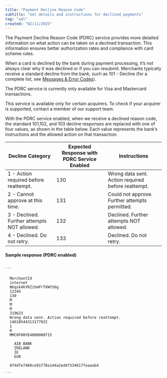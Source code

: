 ```yaml
---
title: "Payment Decline Reason Code"
subtitle: "Get details and instructions for declined payments"
tag: "xml"
created: "02/11/2025"
---
```

The Payment Decline Reason Code (PDRC) service provides more detailed information on what action can be taken on a declined transaction. This information ensures better authorization rates and compliance with card scheme rules.

When a card is declined by the bank during payment processing, it’s not always clear why it was declined or if you can resubmit. Merchants typically receive a standard decline from the bank, such as 101 - Decline (for a complete list, see [Messages & Error Codes](/ecommerce/resources/messages)).

<Infobox>
The PDRC service is currently only available for Visa and Mastercard transactions. <br/>

This service is available only for certain acquirers. To check if your acquirer is supported, contact a member of our support team.
</Infobox>

With the PDRC service enabled, when we receive a declined reason code, the standard 101,102, and 103 decline responses are replaced with one of four values, as shown in the table below. Each value represents the bank’s instructions and the allowed action on that transaction.

| Decline Category | Expected Response with PDRC Service Enabled | Instructions |
| --- | --- | --- |
| 1 - Action required before reattempt. | 130 | Wrong data sent. Action required before reattempt. |
| 2 - Cannot approve at this time. | 131 | Could not approve. Further attempts permitted. |
| 3 - Declined. Further attempts NOT allowed. | 132 | Declined. Further attempts NOT allowed. |
| 4 - Declined. Do not retry. | 133 | Declined. Do not retry. |

#### Sample response (PDRC enabled)

<Code id="xml" title="XML" language="xml" active>
```
<response timestamp="20180731090859">
  <merchantid>MerchantId</merchantid>
  <account>internet</account>
  <orderid>N6qsk4kYRZihmPrTXWYS6g</orderid>
  <authcode>12345</authcode>
  <result>130</result>
  <cvnresult>M</cvnresult>
  <avspostcoderesponse>M</avspostcoderesponse>
  <avsaddressresponse>M</avsaddressresponse>
  <batchid>319623</batchid>
  <message>Wrong data sent. Action required before reattempt.</message>
  <pasref>14610544313177922</pasref>
  <timetaken>1</timetaken>
  <authtimetaken>0</authtimetaken>
  <srd>MMC0F00YE4000000715</srd>
  <cardissuer>
    <bank>AIB BANK</bank>
    <country>IRELAND</country>
    <countrycode>IE</countrycode>
    <region>EUR</region>
  </cardissuer>
  <sha1hash>8f4dfe7460ce91f78a144a2ed4f334617feaaab4</sha1hash>
</response>
```
</Code>
